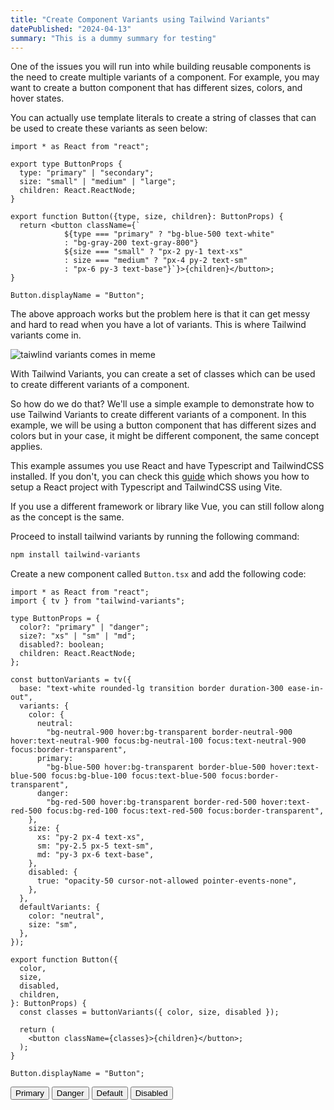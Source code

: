 ```yaml
---
title: "Create Component Variants using Tailwind Variants"
datePublished: "2024-04-13"
summary: "This is a dummy summary for testing"
---
```


One of the issues you will run into while building reusable components is the need to create
multiple variants of a component. For example, you may want to create a button
component that has different sizes, colors, and hover states.

You can actually use template literals to create a string of classes that
can be used to create these variants as seen below:

```tsx title="myapp/src/Button.tsx"
import * as React from "react";

export type ButtonProps {
  type: "primary" | "secondary";
  size: "small" | "medium" | "large";
  children: React.ReactNode;
}

export function Button({type, size, children}: ButtonProps) {
  return <button className={`
            ${type === "primary" ? "bg-blue-500 text-white"
            : "bg-gray-200 text-gray-800"}
            ${size === "small" ? "px-2 py-1 text-xs"
            : size === "medium" ? "px-4 py-2 text-sm"
            : "px-6 py-3 text-base"}`}>{children}</button>;
}

Button.displayName = "Button";
```

The above approach works but the problem here is that it can get
messy and hard to read when you have a lot of variants. This is where Tailwind
variants come in.

![taiwlind variants comes in meme](/images/tailwind-variants-comes-in.jpg)

With Tailwind Variants, you can create a set of classes which can be
used to create different variants of a component.

So how do we do that? We'll use a simple example to demonstrate how to use
Tailwind Variants to create different variants of a component. In this
example, we will be using a button component that has different sizes and colors but
in your case, it might be different component, the same concept applies.

This example assumes you use React and have Typescript and TailwindCSS installed. If you
don't, you can check this [guide](https://tailwindcss.com/docs/guides/vite) which shows you how to setup a
React project with Typescript and TailwindCSS using Vite.

If you use a different framework or library like Vue, you can still follow along as the
concept is the same.

Proceed to install tailwind variants by running the following command:

```bash
npm install tailwind-variants
```

Create a new component called `Button.tsx` and add the following code:

```tsx title="myapp/src/Button.tsx"
import * as React from "react";
import { tv } from "tailwind-variants";

type ButtonProps = {
  color?: "primary" | "danger";
  size?: "xs" | "sm" | "md";
  disabled?: boolean;
  children: React.ReactNode;
};

const buttonVariants = tv({
  base: "text-white rounded-lg transition border duration-300 ease-in-out",
  variants: {
    color: {
      neutral:
        "bg-neutral-900 hover:bg-transparent border-neutral-900 hover:text-neutral-900 focus:bg-neutral-100 focus:text-neutral-900 focus:border-transparent",
      primary:
        "bg-blue-500 hover:bg-transparent border-blue-500 hover:text-blue-500 focus:bg-blue-100 focus:text-blue-500 focus:border-transparent",
      danger:
        "bg-red-500 hover:bg-transparent border-red-500 hover:text-red-500 focus:bg-red-100 focus:text-red-500 focus:border-transparent",
    },
    size: {
      xs: "py-2 px-4 text-xs",
      sm: "py-2.5 px-5 text-sm",
      md: "py-3 px-6 text-base",
    },
    disabled: {
      true: "opacity-50 cursor-not-allowed pointer-events-none",
    },
  },
  defaultVariants: {
    color: "neutral",
    size: "sm",
  },
});

export function Button({
  color,
  size,
  disabled,
  children,
}: ButtonProps) {
  const classes = buttonVariants({ color, size, disabled });

  return (
    <button className={classes}>{children}</button>;
  );
}

Button.displayName = "Button";
```

<CodeOutput>
  <div class="p-5 bg-white flex items-center space-x-3">
    <button class="text-white rounded-lg transition border duration-300 ease-in-out bg-blue-500 hover:bg-transparent border-blue-500 hover:text-blue-500 focus:bg-blue-100 focus:text-blue-500 focus:border-transparent py-2 px-4 text-xs">
      <span>Primary</span>
    </button>
    <button class="text-white rounded-lg transition border duration-300 ease-in-out bg-red-500 hover:bg-transparent border-red-500 hover:text-red-500 focus:bg-red-100 focus:text-red-500 focus:border-transparent py-2.5 px-5 text-sm">
      <span>Danger</span>
    </button>
    <button class="text-white rounded-lg transition border duration-300 ease-in-out bg-neutral-900 hover:bg-transparent border-neutral-900 hover:text-neutral-900 focus:bg-neutral-100 focus:text-neutral-900 focus:border-transparent py-2.5 px-5 text-sm">
      <span>Default</span>
    </button>
    <button class="text-white rounded-lg transition border duration-300 ease-in-out bg-neutral-900 hover:bg-transparent border-neutral-900 hover:text-neutral-900 focus:bg-neutral-100 focus:text-neutral-900 focus:border-transparent py-2.5 px-5 text-sm opacity-50 cursor-not-allowed pointer-events-none">
      <span>Disabled</span>
    </button>
  </div>
</CodeOutput>
